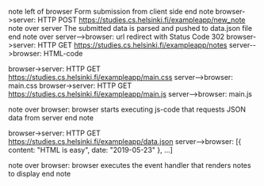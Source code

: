 note left of browser
Form submission from client side
end note
browser->server: HTTP POST https://studies.cs.helsinki.fi/exampleapp/new_note
note over server
The submitted data is parsed and
pushed to data.json file
end note over 
server-->browser: url redirect with Status Code 302
browser->server: HTTP GET https://studies.cs.helsinki.fi/exampleapp/notes
server-->browser: HTML-code

browser->server: HTTP GET https://studies.cs.helsinki.fi/exampleapp/main.css
server-->browser: main.css
browser->server: HTTP GET https://studies.cs.helsinki.fi/exampleapp/main.js
server-->browser: main.js

note over browser:
browser starts executing js-code
that requests JSON data from server 
end note

browser->server: HTTP GET https://studies.cs.helsinki.fi/exampleapp/data.json
server-->browser: [{ content: "HTML is easy", date: "2019-05-23" }, ...]

note over browser:
browser executes the event handler
that renders notes to display
end note